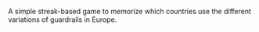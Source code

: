 
A simple streak-based game to memorize which countries use the different variations of guardrails in Europe.

<GroupPinSettings slug="european-guardrails" store="europeanGuardrails" />
